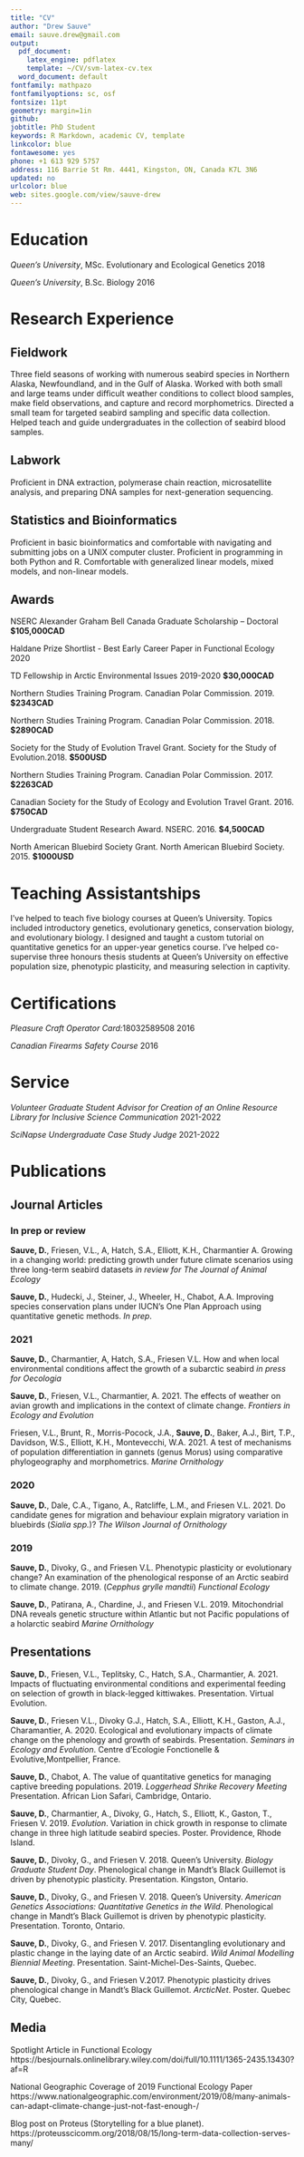 ```yaml
---
title: "CV"
author: "Drew Sauve"
email: sauve.drew@gmail.com
output:
  pdf_document:
    latex_engine: pdflatex
    template: ~/CV/svm-latex-cv.tex
  word_document: default
fontfamily: mathpazo
fontfamilyoptions: sc, osf
fontsize: 11pt
geometry: margin=1in
github:
jobtitle: PhD Student
keywords: R Markdown, academic CV, template
linkcolor: blue
fontawesome: yes
phone: +1 613 929 5757
address: 116 Barrie St Rm. 4441, Kingston, ON, Canada K7L 3N6
updated: no
urlcolor: blue
web: sites.google.com/view/sauve-drew
---
```


# Education

*Queen's University*, MSc. Evolutionary and Ecological Genetics \hfill 2018

*Queen's University*, B.Sc. Biology \hfill 2016

# Research Experience

## Fieldwork
Three field seasons of working with numerous seabird species in Northern Alaska, Newfoundland, and in the Gulf of Alaska. Worked with both small and large teams under difficult weather conditions to collect blood samples, make field observations, and capture and record morphometrics. Directed a small team for targeted seabird sampling and specific data collection. Helped teach and guide undergraduates in the collection of seabird blood samples. 

## Labwork
Proficient in DNA extraction, polymerase chain reaction, microsatellite analysis, and preparing DNA samples for next-generation sequencing.

## Statistics and Bioinformatics
Proficient in basic bioinformatics and comfortable with navigating and submitting jobs on a UNIX computer cluster. Proficient in programming in both Python and R. Comfortable with generalized linear models, mixed models, and non-linear models. 

## Awards

NSERC Alexander Graham Bell Canada Graduate Scholarship – Doctoral  **$105,000CAD**

Haldane Prize Shortlist - Best Early Career Paper in Functional Ecology 2020

TD Fellowship in Arctic Environmental Issues 2019-2020 **$30,000CAD**

Northern Studies Training Program. Canadian Polar Commission. 2019. **$2343CAD**

Northern Studies Training Program. Canadian Polar Commission. 2018. **$2890CAD**

Society for the Study of Evolution Travel Grant. Society for the Study of Evolution.2018. **$500USD**

Northern Studies Training Program. Canadian Polar Commission. 2017. **$2263CAD**

Canadian Society for the Study of Ecology and Evolution Travel Grant. 2016. **$750CAD**

Undergraduate Student Research Award. NSERC. 2016. **$4,500CAD**

North American Bluebird Society Grant. North American Bluebird Society. 2015. **$1000USD**

# Teaching Assistantships

I've helped to teach five biology courses at Queen's University. Topics included introductory genetics, evolutionary genetics, conservation biology, and evolutionary biology. I designed and taught a custom tutorial on quantitative genetics for an upper-year genetics course. I've helped co-supervise three honours thesis students at Queen's University on effective population size, phenotypic plasticity, and measuring selection in captivity. 

# Certifications

*Pleasure Craft Operator Card:*18032589508 \hfill 2016

*Canadian Firearms Safety Course* \hfill 2016

# Service

*Volunteer Graduate Student Advisor for Creation of an Online Resource Library for Inclusive Science Communication* 2021-2022

*SciNapse Undergraduate Case Study Judge* 2021-2022

# Publications

## Journal Articles

### In prep or review

**Sauve, D.**, Friesen, V.L., A, Hatch, S.A., Elliott, K.H., Charmantier A. Growing in a changing world: predicting growth under future climate scenarios using three long-term seabird datasets *in review for The Journal of Animal Ecology*

**Sauve, D.**, Hudecki, J., Steiner, J., Wheeler, H., Chabot, A.A. Improving species conservation plans under IUCN's One Plan Approach using quantitative genetic methods. *In prep*.

### 2021

**Sauve, D.**, Charmantier, A, Hatch, S.A., Friesen V.L. How and when local environmental conditions affect the growth of a subarctic seabird *in press for Oecologia*

**Sauve, D.**, Friesen, V.L., Charmantier, A. 2021.  The effects of weather on avian growth and implications in the context of climate change. *Frontiers in Ecology and Evolution*

Friesen, V.L., Brunt, R., Morris-Pocock, J.A., **Sauve, D.**, Baker, A.J., Birt, T.P., Davidson, W.S., Elliott, K.H., Montevecchi, W.A. 2021. A test of mechanisms of population differentiation in gannets (genus Morus) using comparative phylogeography and morphometrics. *Marine Ornithology* 

### 2020

**Sauve, D.**, Dale, C.A., Tigano, A., Ratcliffe, L.M., and Friesen V.L. 2021. Do candidate genes for migration and behaviour explain migratory variation in bluebirds (*Sialia spp.*)? *The Wilson Journal of Ornithology*

### 2019

**Sauve, D.**, Divoky, G., and Friesen V.L. Phenotypic plasticity or evolutionary change? An examination of the phenological response of an Arctic seabird to climate change. 2019. (*Cepphus grylle mandtii*) *Functional Ecology*

**Sauve, D.**, Patirana, A., Chardine, J., and Friesen V.L. 2019. Mitochondrial DNA reveals genetic structure within Atlantic but not Pacific populations of a holarctic seabird *Marine Ornithology*

## Presentations

**Sauve, D.**, Friesen, V.L., Teplitsky, C., Hatch, S.A., Charmantier, A. 2021. Impacts of fluctuating environmental conditions and experimental feeding on selection of growth in black-legged kittiwakes. Presentation. Virtual Evolution.

**Sauve, D.**, Friesen V.L., Divoky G.J., Hatch, S.A., Elliott, K.H., Gaston, A.J., Charamantier, A. 2020. Ecological and evolutionary impacts of climate change on the phenology and growth of seabirds. Presentation. *Seminars in Ecology and Evolution*. Centre d'Ecologie Fonctionelle & Evolutive,Montpellier, France.

**Sauve, D.**, Chabot, A. The value of quantitative genetics for managing captive breeding populations. 2019. *Loggerhead Shrike Recovery Meeting* Presentation. African Lion Safari, Cambridge, Ontario.

**Sauve, D.**, Charmantier, A., Divoky, G., Hatch, S., Elliott, K., Gaston, T., Friesen V. 2019. *Evolution*. Variation in chick growth in response to climate change in three high latitude seabird species. Poster. Providence, Rhode Island.

**Sauve, D.**, Divoky, G., and Friesen V. 2018. Queen's University. *Biology Graduate Student Day*. Phenological change in Mandt's Black Guillemot is driven by phenotypic plasticity. Presentation. Kingston, Ontario.

**Sauve, D.**, Divoky, G., and Friesen V. 2018. Queen's University. *American Genetics Associations: Quantitative Genetics in the Wild*. Phenological change in Mandt's Black Guillemot is driven by phenotypic plasticity. Presentation. Toronto, Ontario.

**Sauve, D.**, Divoky, G., and Friesen V. 2017. Disentangling evolutionary and plastic change in the laying date of an Arctic seabird. *Wild Animal Modelling Biennial Meeting*. Presentation. Saint-Michel-Des-Saints, Quebec.

**Sauve, D.**, Divoky, G., and Friesen V.2017. Phenotypic plasticity drives phenological change in Mandt's Black Guillemot. *ArcticNet*. Poster. Quebec City, Quebec.

## Media

Spotlight Article in Functional Ecology
https://besjournals.onlinelibrary.wiley.com/doi/full/10.1111/1365-2435.13430?af=R

National Geographic Coverage of 2019 Functional Ecology Paper
https://www.nationalgeographic.com/environment/2019/08/many-animals-can-adapt-climate-change-just-not-fast-enough-/

Blog post on Proteus (Storytelling for a blue planet). https://proteusscicomm.org/2018/08/15/long-term-data-collection-serves-many/


